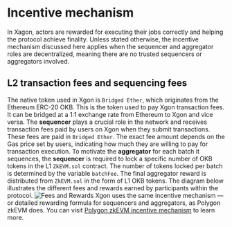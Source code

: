 # Incentive mechanism
In Xagon, actors are rewarded for executing their jobs correctly and helping the protocol achieve finality.
<Tip title="Note">Unless stated otherwise, the incentive mechanism discussed here applies when the sequencer and aggregator roles are decentralized, meaning there are no trusted sequencers or aggregators involved.</Tip>

## L2 transaction fees and sequencing fees
The native token used in Xgon is `Bridged Ether`, which originates from the Ethereum ERC-20 OKB. This is the token used to pay Xgon transaction fees. It can be bridged at a 1:1 exchange rate from Ethereum to Xgon and vice versa.
The **sequencer** plays a crucial role in the network and receives transaction fees paid by users on Xgon when they submit transactions. These fees are paid in `Bridged Ether`. The exact fee amount depends on the Gas price set by users, indicating how much they are willing to pay for transaction execution.
To motivate the **aggregator** for each batch it sequences, the **sequencer** is required to lock a specific number of OKB tokens in the L1 `ZkEVM.sol` contract. The number of tokens locked per batch is determined by the variable `batchFee`. The final aggregator reward is distributed from `ZkEVM.sol` in the form of L1 OKB tokens.
The diagram below illustrates the different fees and rewards earned by participants within the protocol.
![Fees and Rewards](./img/fees-and-rewards.png)
<Tip title="Note">Xgon uses the same incentive mechanism — or detailed rewarding formula for sequencers and aggregators, as Polygon zkEVM does. You can visit [Polygon zkEVM incentive mechanism](https://wiki.polygon.technology/docs/zkevm/protocol/incentive-mechanism/ "Polygon zkEVM incentive mechanism") to learn more.</Tip>